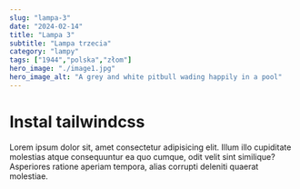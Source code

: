 ```yaml
---
slug: "lampa-3"
date: "2024-02-14"
title: "Lampa 3"
subtitle: "Lampa trzecia"
category: "lampy"
tags: ["1944","polska","złom"]
hero_image: "./image1.jpg"
hero_image_alt: "A grey and white pitbull wading happily in a pool"
---
```


# Instal tailwindcss

Lorem ipsum dolor sit, amet consectetur adipisicing elit. 
Illum illo cupiditate molestias atque consequuntur ea quo cumque, odit velit sint similique? 
Asperiores ratione aperiam tempora, alias corrupti deleniti quaerat molestiae.
